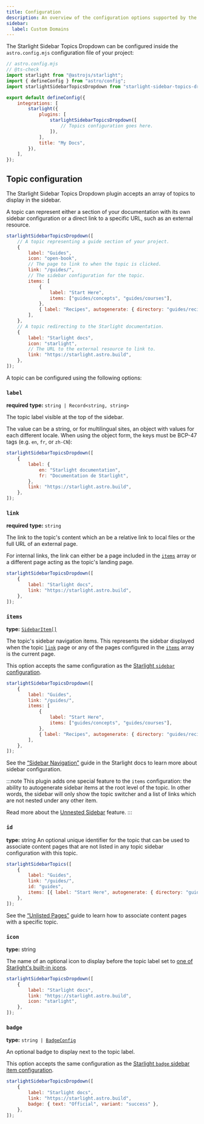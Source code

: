 ```yaml
---
title: Configuration
description: An overview of the configuration options supported by the Starlight Sidebar Topics Dropdown plugin.
sidebar:
  label: Custom Domains
---
```


The Starlight Sidebar Topics Dropdown can be configured inside the `astro.config.mjs` configuration file of your project:

```js {12}
// astro.config.mjs
// @ts-check
import starlight from "@astrojs/starlight";
import { defineConfig } from "astro/config";
import starlightSidebarTopicsDropdown from "starlight-sidebar-topics-dropdown";

export default defineConfig({
    integrations: [
        starlight({
            plugins: [
                starlightSidebarTopicsDropdown([
                    // Topics configuration goes here.
                ]),
            ],
            title: "My Docs",
        }),
    ],
});
```

## Topic configuration

The Starlight Sidebar Topics Dropdown plugin accepts an array of topics to display in the sidebar.

A topic can represent either a section of your documentation with its own sidebar configuration or a direct link to a specific URL, such as an external resource.

```js
starlightSidebarTopicsDropdown([
    // A topic representing a guide section of your project.
    {
        label: "Guides",
        icon: "open-book",
        // The page to link to when the topic is clicked.
        link: "/guides/",
        // The sidebar configuration for the topic.
        items: [
            {
                label: "Start Here",
                items: ["guides/concepts", "guides/courses"],
            },
            { label: "Recipes", autogenerate: { directory: "guides/recipes" } },
        ],
    },
    // A topic redirecting to the Starlight documentation.
    {
        label: "Starlight docs",
        icon: "starlight",
        // The URL to the external resource to link to.
        link: "https://starlight.astro.build",
    },
]);
```

A topic can be configured using the following options:

### `label`

**required**
**type:** `string | Record<string, string>`

The topic label visible at the top of the sidebar.

The value can be a string, or for multilingual sites, an object with values for each different locale.
When using the object form, the keys must be BCP-47 tags (e.g. `en`, `fr`, or `zh-CN`):

```js {3-6}
starlightSidebarTopicsDropdown([
    {
        label: {
            en: "Starlight documentation",
            fr: "Documentation de Starlight",
        },
        link: "https://starlight.astro.build",
    },
]);
```

### `link`

**required**
**type:** `string`

The link to the topic's content which an be a relative link to local files or the full URL of an external page.

For internal links, the link can either be a page included in the [`items`](#items) array or a different page acting as the topic's landing page.

```js {4}
starlightSidebarTopicsDropdown([
    {
        label: "Starlight docs",
        link: "https://starlight.astro.build",
    },
]);
```

### `items`

**type:** [`SidebarItem[]`](https://starlight.astro.build/reference/configuration/#sidebaritem)

The topic's sidebar navigation items.
This represents the sidebar displayed when the topic [`link`](#link) page or any of the pages configured in the [`items`](#items) array is the current page.

This option accepts the same configuration as the [Starlight `sidebar` configuration](https://starlight.astro.build/reference/configuration/#sidebar).

```js {5-11}
starlightSidebarTopicsDropdown([
    {
        label: "Guides",
        link: "/guides/",
        items: [
            {
                label: "Start Here",
                items: ["guides/concepts", "guides/courses"],
            },
            { label: "Recipes", autogenerate: { directory: "guides/recipes" } },
        ],
    },
]);
```

See the [“Sidebar Navigation”](https://starlight.astro.build/guides/sidebar/) guide in the Starlight docs to learn more about sidebar configuration.

:::note
This plugin adds one special feature to the `items` configuration: the ability to autogenerate sidebar items at the root level of the topic. In other words, the sidebar will only show the topic switcher and a list of links which are not nested under any other item.

Read more about the [Unnested Sidebar](/docs/guides/unnested-sidebar/) feature.
:::

### `id`

**type:** string
An optional unique identifier for the topic that can be used to associate content pages that are not listed in any topic sidebar configuration with this topic.

```js {5}
starlightSidebarTopics([
    {
        label: "Guides",
        link: "/guides/",
        id: "guides",
        items: [{ label: "Start Here", autogenerate: { directory: "guides" } }],
    },
]);
```

See the [“Unlisted Pages”](/docs/guides/unlisted-pages) guide to learn how to associate content pages with a specific topic.

### `icon`

**type:** string

The name of an optional icon to display before the topic label set to [one of Starlight's built-in icons](https://starlight.astro.build/reference/icons/#all-icons).

```js {5}
starlightSidebarTopicsDropdown([
    {
        label: "Starlight docs",
        link: "https://starlight.astro.build",
        icon: "starlight",
    },
]);
```

### `badge`

**type:** <code>string | [BadgeConfig](https://starlight.astro.build/reference/configuration/#badgeconfig)</code>

An optional badge to display next to the topic label.

This option accepts the same configuration as the [Starlight `badge` sidebar item configuration](https://starlight.astro.build/guides/sidebar/#badges).

```js {5}
starlightSidebarTopicsDropdown([
    {
        label: "Starlight docs",
        link: "https://starlight.astro.build",
        badge: { text: "Official", variant: "success" },
    },
]);
```
